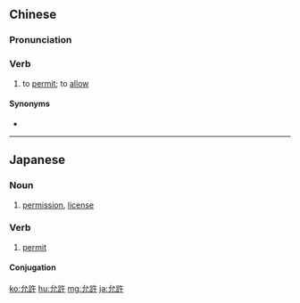 {{also|允许}}
==Chinese==
{{zh-forms|s=允许}}

===Pronunciation===
{{zh-pron
|m=yǔnxǔ
|c=wan5 heoi2
|mn=xm,tp:ún-hú/qz:ún-hír/zz,kh:ín-hí/twv:ún-hí
|cat=v
}}

===Verb===
{{zh-verb}}

# to [[permit]]; to [[allow]]
#: {{zh-x|如果 天氣 允許 的話|if the weather '''permits'''}}

====Synonyms====
* {{zh-l|允准}}

{{zh-cat|Elementary}}

----

==Japanese==
{{ja-kanjitab|いん|きょ|yomi=on}}

===Noun===
{{ja-noun|いんきょ}}

# [[permission]], [[license]]

===Verb===
{{ja-verb-suru|tr=trans|いんきょ}}

# [[permit]]

====Conjugation====
{{ja-suru|いんきょ}}

[[ko:允許]]
[[hu:允許]]
[[mg:允許]]
[[ja:允許]]